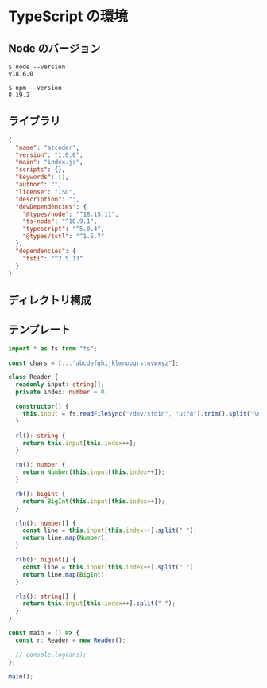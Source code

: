 # TypeScript の環境

## Node のバージョン

```console
$ node --version
v18.6.0

$ npm --version
8.19.2
```

## ライブラリ

```json filename="package.json"
{
  "name": "atcoder",
  "version": "1.0.0",
  "main": "index.js",
  "scripts": {},
  "keywords": [],
  "author": "",
  "license": "ISC",
  "description": "",
  "devDependencies": {
    "@types/node": "^18.15.11",
    "ts-node": "^10.9.1",
    "typescript": "^5.0.4",
    "@types/tstl": "^1.5.7"
  },
  "dependencies": {
    "tstl": "^2.5.13"
  }
}
```

## ディレクトリ構成


<FileTree>
  <FileTree.File name="tsconfig.json" />
  <FileTree.File name="package.json" />
  <FileTree.File name="package-lock.json" />
  <FileTree.Folder name="contests" defaultOpen>
    <FileTree.Folder name="abc001" defaultOpen>
      <FileTree.Folder name="a" defaultOpen>
        <FileTree.Folder name="tests">
          <FileTree.File name="sample_01.in" />
          <FileTree.File name="sample_01.out" />
          <FileTree.File name="sample_02.in" />
          <FileTree.File name="sample_02.out" />
        </FileTree.Folder>
        <FileTree.File name="main.ts" />
      </FileTree.Folder>
    </FileTree.Folder>
  </FileTree.Folder>
</FileTree>

## テンプレート

```ts filename="main.ts"
import * as fs from "fs";

const chars = [..."abcdefghijklmnopqrstuvwxyz"];

class Reader {
  readonly input: string[];
  private index: number = 0;

  constructor() {
    this.input = fs.readFileSync("/dev/stdin", "utf8").trim().split("\n");
  }

  rl(): string {
    return this.input[this.index++];
  }

  rn(): number {
    return Number(this.input[this.index++]);
  }

  rb(): bigint {
    return BigInt(this.input[this.index++]);
  }

  rln(): number[] {
    const line = this.input[this.index++].split(" ");
    return line.map(Number);
  }

  rlb(): bigint[] {
    const line = this.input[this.index++].split(" ");
    return line.map(BigInt);
  }

  rls(): string[] {
    return this.input[this.index++].split(" ");
  }
}

const main = () => {
  const r: Reader = new Reader();

  // console.log(ans);
};

main();
```
